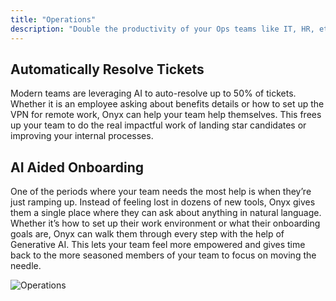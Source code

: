```yaml
---
title: "Operations"
description: "Double the productivity of your Ops teams like IT, HR, etc."
---
```


## Automatically Resolve Tickets

Modern teams are leveraging AI to auto-resolve up to 50% of tickets.
Whether it is an employee asking about benefits details or how to set up the VPN for remote work,
Onyx can help your team help themselves.
This frees up your team to do the real impactful work of landing star candidates or improving your internal processes.

## AI Aided Onboarding

One of the periods where your team needs the most help is when they’re just ramping up.
Instead of feeling lost in dozens of new tools,
Onyx gives them a single place where they can ask about anything in natural language.
Whether it’s how to set up their work environment or what their onboarding goals are,
Onyx can walk them through every step with the help of Generative AI.
This lets your team feel more empowered and gives time back to the more seasoned members of your team to focus on moving
the needle.

![Operations](/archive/images/more/use_cases/Operations.png)
